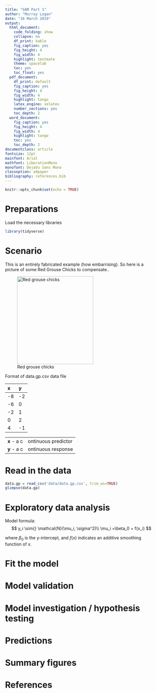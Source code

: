 ```yaml
---
title: "GAM Part 1"
author: "Murray Logan"
date: "16 March 2019"
output:
  html_document:
    code_folding: show
    collapse: no
    df_print: kable
    fig_caption: yes
    fig_height: 4
    fig_width: 4
    highlight: textmate
    theme: spacelab
    toc: yes
    toc_float: yes
  pdf_document:
    df_print: default
    fig_caption: yes
    fig_height: 4
    fig_width: 4
    highlight: tango
    latex_engine: xelatex
    number_sections: yes
    toc_depth: 2
  word_document:
    fig_caption: yes
    fig_height: 4
    fig_width: 4
    highlight: tango
    toc: yes
    toc_depth: 2
documentclass: article
fontsize: 12pt
mainfont: Arial
mathfont: LiberationMono
monofont: DejaVu Sans Mono
classoption: a4paper
bibliography: references.bib
---
```


```r
knitr::opts_chunk$set(echo = TRUE)
```

# Preparations

Load the necessary libraries

```r
library(tidyverse)
```

# Scenario

This is an entirely fabricated example (how embarrising).
So here is a picture of some Red Grouse Chicks to compensate..

![Red grouse chicks](images/redgrousechicks.jpg){width="251" height="290"}

Format of data.gp.csv data file

x  y
-- --
-8 -2
-6 0
-2 1
0  2
4  -1

-------------- ---------------------------------------------------------------------------------------------------------------------------------------------------------------------------------------------------------------------------------------------------------------------------------------------------------------------------------------------------
**x**     - a continuous predictor
**y**     - a continuous response
-------------- ---------------------------------------------------------------------------------------------------------------------------------------------------------------------------------------------------------------------------------------------------------------------------------------------------------------------------------------------------

# Read in the data

```r
data.gp = read_csv('data/data.gp.csv', trim_ws=TRUE)
glimpse(data.gp)
```


# Exploratory data analysis

Model formula:
$$
y_i \sim{} \mathcal{N}(\mu_i, \sigma^2)\\
\mu_i =\beta_0 + f(x_i)
$$

where $\beta_0$ is the y-intercept, and $f(x)$ indicates an additive smoothing function of $x$. 

# Fit the model

# Model validation

# Model investigation / hypothesis testing

# Predictions

# Summary figures

# References

